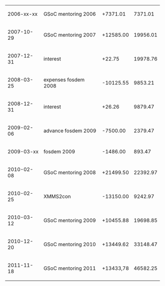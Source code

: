 {|
|-
|2006-xx-xx||GSoC mentoring 2006   ||  +7371.01||  7371.01
|-
|2007-10-29||GSoC mentoring 2007   || +12585.00|| 19956.01
|-
|2007-12-31||interest              ||    +22.75|| 19978.76
|-
|2008-03-25||expenses fosdem 2008  || -10125.55||  9853.21 
|-
|2008-12-31||interest              ||    +26.26||  9879.47 
|-
|2009-02-06||advance fosdem 2009   ||  -7500.00||  2379.47
|-
|2009-03-xx||fosdem 2009           ||  -1486.00||   893.47
|-
|2010-02-08||GSoC mentoring 2008   || +21499.50|| 22392.97
|-
|2010-02-25||XMMS2con              || -13150.00||  9242.97
|-
|2010-03-12||GSoC mentoring 2009   || +10455.88|| 19698.85
|-
|2010-12-20||GSoC mentoring 2010   || +13449.62|| 33148.47
|-
|2011-11-18||GSoC mentoring 2011   || +13433,78|| 46582.25
|}